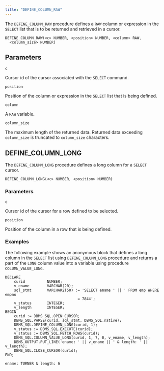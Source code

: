 ```yaml
---
title: "DEFINE_COLUMN_RAW"
---
```


The `DEFINE_COLUMN_RAW` procedure defines a `RAW` column or expression in the `SELECT` list that is to be returned and retrieved in a cursor.

```text
DEFINE_COLUMN_RAW(<c> NUMBER, <position> NUMBER, <column> RAW,
  <column_size> NUMBER)
```

## Parameters

`c`

 Cursor id of the cursor associated with the `SELECT` command.

`position`

 Position of the column or expression in the `SELECT` list that is being defined.

`column`

 A `RAW` variable.

`column_size`

 The maximum length of the returned data. Returned data exceeding `column_size` is truncated to `column_size` characters.

## DEFINE_COLUMN_LONG

<div id="define_column_long" class="registered_link"></div>

The `DEFINE_COLUMN_LONG` procedure defines a long column for a `SELECT` cursor.

```text
DEFINE_COLUMN_LONG(<c> NUMBER, <position> NUMBER)
```

### Parameters

`c`

 Cursor id of the cursor for a row defined to be selected.

`position`

 Position of the column in a row that is being defined.

### Examples

The following example shows an anonymous block that defines a long column in the `SELECT` list using `DEFINE_COLUMN_LONG` procedure and returns a part of the `LONG` column value into a variable using procedure `COLUMN_VALUE_LONG`.

```text
DECLARE
    curid          NUMBER;
    v_ename        VARCHAR(20);
    sql_stmt       VARCHAR2(50) := 'SELECT ename ' || ' FROM emp WHERE empno
                                 = 7844';
    v_status       INTEGER;
    v_length       INTEGER;
BEGIN
    curid := DBMS_SQL.OPEN_CURSOR;
    DBMS_SQL.PARSE(curid, sql_stmt, DBMS_SQL.native);
    DBMS_SQL.DEFINE_COLUMN_LONG(curid, 1);
    v_status := DBMS_SQL.EXECUTE(curid);
    v_status := DBMS_SQL.FETCH_ROWS(curid);
    DBMS_SQL.COLUMN_VALUE_LONG(curid, 1, 7, 0, v_ename, v_length);
    DBMS_OUTPUT.PUT_LINE('ename: ' || v_ename || ' & length: ' || v_length);
    DBMS_SQL.CLOSE_CURSOR(curid);
END;

ename: TURNER & length: 6
```
